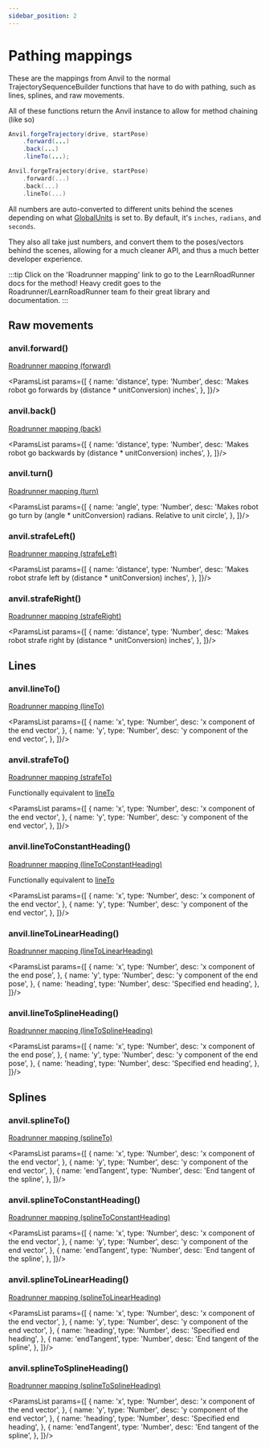 ```yaml
---
sidebar_position: 2
---
```



# Pathing mappings

These are the mappings from Anvil to the normal TrajectorySequenceBuilder functions that have to do
with pathing, such as lines, splines, and raw movements.

All of these functions return the Anvil instance to allow for method chaining (like so)

<Tabs groupId="programming-language">
<TabItem value="java" label="Java">

  ```java
  Anvil.forgeTrajectory(drive, startPose)
      .forward(...)
      .back(...)
      .lineTo(...);
  ```

</TabItem>
<TabItem value="kt" label="Kotlin">

  ```kotlin
  Anvil.forgeTrajectory(drive, startPose)
      .forward(...)
      .back(...)
      .lineTo(...)
  ```

</TabItem>
</Tabs>

All numbers are auto-converted to different units behind the scenes depending on what [GlobalUnits](../util/global-units)
is set to. By default, it's `inches`, `radians`, and `seconds`.

They also all take just numbers, and convert them to the poses/vectors behind the scenes, allowing
for a much cleaner API, and thus a much better developer experience.

:::tip
Click on the 'Roadrunner mapping' link to go to the LearnRoadRunner docs for the method! Heavy credit
goes to the Roadrunner/LearnRoadRunner team fo their great library and documentation.
:::

## Raw movements

### anvil.forward()

[Roadrunner mapping (forward)](https://learnroadrunner.com/trajectorybuilder-functions.html#forward-distance-double)

<ParamsList params={[
  {
    name: 'distance',
    type: 'Number',
    desc: 'Makes robot go forwards by (distance * unitConversion) inches',
  },
]}/>

### anvil.back()

[Roadrunner mapping (back)](https://learnroadrunner.com/trajectorybuilder-functions.html#back-distance-double)

<ParamsList params={[
  {
    name: 'distance',
    type: 'Number',
    desc: 'Makes robot go backwards by (distance * unitConversion) inches',
  },
]}/>

### anvil.turn()

[Roadrunner mapping (turn)](https://learnroadrunner.com/trajectory-sequence.html#turn-radians)

<ParamsList params={[
  {
    name: 'angle',
    type: 'Number',
    desc: 'Makes robot go turn by (angle * unitConversion) radians. Relative to unit circle',
  },
]}/>

### anvil.strafeLeft()

[Roadrunner mapping (strafeLeft)](https://learnroadrunner.com/trajectorybuilder-functions.html#strafeleft-distance-double)

<ParamsList params={[
  {
    name: 'distance',
    type: 'Number',
    desc: 'Makes robot strafe left by (distance * unitConversion) inches',
  },
]}/>

### anvil.strafeRight()

[Roadrunner mapping (strafeRight)](https://learnroadrunner.com/trajectorybuilder-functions.html#straferight-distance-double)

<ParamsList params={[
  {
    name: 'distance',
    type: 'Number',
    desc: 'Makes robot strafe right by (distance * unitConversion) inches',
  },
]}/>

## Lines

### anvil.lineTo()

[Roadrunner mapping (lineTo)](https://learnroadrunner.com/trajectorybuilder-functions.html#lineto-endposition-vector2d)

<ParamsList params={[
  {
    name: 'x',
    type: 'Number',
    desc: 'x component of the end vector',
  },
  {
    name: 'y',
    type: 'Number',
    desc: 'y component of the end vector',
  },
]}/>

### anvil.strafeTo()

[Roadrunner mapping (strafeTo)](https://learnroadrunner.com/trajectorybuilder-functions.html#strafeto-endposition-vector2d)

Functionally equivalent to [lineTo](#anvillineto)

<ParamsList params={[
  {
    name: 'x',
    type: 'Number',
    desc: 'x component of the end vector',
  },
  {
    name: 'y',
    type: 'Number',
    desc: 'y component of the end vector',
  },
]}/>

### anvil.lineToConstantHeading()

[Roadrunner mapping (lineToConstantHeading)](https://learnroadrunner.com/trajectorybuilder-functions.html#linetoconstantheading-endposition-vector2d)

Functionally equivalent to [lineTo](#anvillineto)

<ParamsList params={[
  {
    name: 'x',
    type: 'Number',
    desc: 'x component of the end vector',
  },
  {
    name: 'y',
    type: 'Number',
    desc: 'y component of the end vector',
  },
]}/>

### anvil.lineToLinearHeading()

[Roadrunner mapping (lineToLinearHeading)](https://learnroadrunner.com/trajectorybuilder-functions.html#linetolinearheading-endpose-pose2d)

<ParamsList params={[
  {
    name: 'x',
    type: 'Number',
    desc: 'x component of the end pose',
  },
  {
    name: 'y',
    type: 'Number',
    desc: 'y component of the end pose',
  },
  {
    name: 'heading',
    type: 'Number',
    desc: 'Specified end heading',
  },
]}/>

### anvil.lineToSplineHeading()

[Roadrunner mapping (lineToSplineHeading)](https://learnroadrunner.com/trajectorybuilder-functions.html#linetosplineheading-endpose-pose2d)

<ParamsList params={[
  {
    name: 'x',
    type: 'Number',
    desc: 'x component of the end pose',
  },
  {
    name: 'y',
    type: 'Number',
    desc: 'y component of the end pose',
  },
  {
    name: 'heading',
    type: 'Number',
    desc: 'Specified end heading',
  },
]}/>

## Splines

### anvil.splineTo()

[Roadrunner mapping (splineTo)](https://learnroadrunner.com/trajectorybuilder-functions.html#splineto-endposition-vector2d-endtangent-double)

<ParamsList params={[
  {
    name: 'x',
    type: 'Number',
    desc: 'x component of the end vector',
  },
  {
    name: 'y',
    type: 'Number',
    desc: 'y component of the end vector',
  },
  {
    name: 'endTangent',
    type: 'Number',
    desc: 'End tangent of the spline',
  },
]}/>

### anvil.splineToConstantHeading()

[Roadrunner mapping (splineToConstantHeading)](https://learnroadrunner.com/trajectorybuilder-functions.html#splinetoconstantheading-endposition-vector2d-endtangent-double)

<ParamsList params={[
  {
    name: 'x',
    type: 'Number',
    desc: 'x component of the end vector',
  },
  {
    name: 'y',
    type: 'Number',
    desc: 'y component of the end vector',
  },
  {
    name: 'endTangent',
    type: 'Number',
    desc: 'End tangent of the spline',
  },
]}/>

### anvil.splineToLinearHeading()

[Roadrunner mapping (splineToLinearHeading)](https://learnroadrunner.com/trajectorybuilder-functions.html#splinetolinearheading-endpose-pose2d-endtangent-double)

<ParamsList params={[
  {
    name: 'x',
    type: 'Number',
    desc: 'x component of the end vector',
  },
  {
    name: 'y',
    type: 'Number',
    desc: 'y component of the end vector',
  },
  {
    name: 'heading',
    type: 'Number',
    desc: 'Specified end heading',
  },
  {
    name: 'endTangent',
    type: 'Number',
    desc: 'End tangent of the spline',
  },
]}/>

### anvil.splineToSplineHeading()

[Roadrunner mapping (splineToSplineHeading)](https://learnroadrunner.com/trajectorybuilder-functions.html#splinetosplineheading-endpose-pose2d-endtangent-double)

<ParamsList params={[
  {
    name: 'x',
    type: 'Number',
    desc: 'x component of the end vector',
  },
  {
    name: 'y',
    type: 'Number',
    desc: 'y component of the end vector',
  },
  {
    name: 'heading',
    type: 'Number',
    desc: 'Specified end heading',
  },
  {
    name: 'endTangent',
    type: 'Number',
    desc: 'End tangent of the spline',
  },
]}/>
